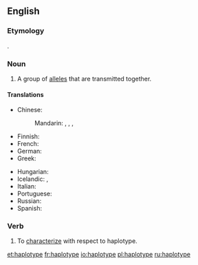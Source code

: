==English==

===Etymology===
{{blend|haploid|type|lang=en}}.

===Noun===
{{en-noun}}
{{wikipedia}}
# {{label|en|genetics}} A group of [[allele]]s that are transmitted together.

====Translations====
{{trans-top|group of alleles}}
* Chinese:
*: Mandarin: {{t|cmn|單倍型|sc=Hani}}, {{t|cmn|单倍型|tr=dānbèixíng|sc=Hani}}, {{t|cmn|單體型|sc=Hani}}, {{t|cmn|单体型|tr=dāntǐxíng|sc=Hani}}
* Finnish: {{t|fi|haplotyyppi}}
* French: {{t+|fr|haplotype|m}}
* German: {{t|de|Haplotyp|m}}
* Greek: {{t|el|απλότυπος|m|sc=Grek}}
{{trans-mid}}
* Hungarian: {{t|hu|haplotípus}}
* Icelandic: {{t|is|setröð|f}}, {{t|is|einlitna arfgerð|f}}
* Italian: {{t|it|aplotipo}}
* Portuguese: {{t|pt|haplótipo}}
* Russian: {{t+|ru|гаплоти́п|m}}
* Spanish: {{t|es|haplotipo}}
{{trans-bottom}}

===Verb===
{{en-verb|haplotyp}}

# {{label|en|genetics}} To [[characterize]] with respect to haplotype.

[[et:haplotype]]
[[fr:haplotype]]
[[io:haplotype]]
[[pl:haplotype]]
[[ru:haplotype]]